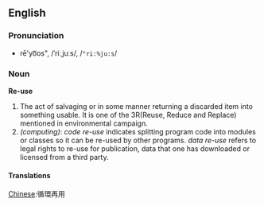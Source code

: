 ==English==

===Pronunciation===
*rē'yo͞os", /ˈriːˌjuːs/, /<tt>"ri:%ju:s</tt>/

===Noun===
'''Re-use''' 
#The act of salvaging or in some manner returning a discarded item into something usable. It is one of the 3R(Reuse, Reduce and Replace) mentioned in environmental campaign.
#''(computing)'': ''code re-use'' indicates splitting program code into modules or classes so it can be re-used by other programs.  ''data re-use'' refers to legal rights to re-use for publication, data that one has downloaded or licensed from a third party. 

====Translations====
[[Chinese]]:&#24490;&#29872;&#20877;&#29992;